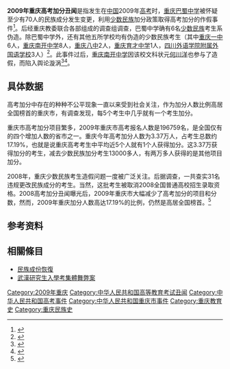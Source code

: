 {{中國教育}}
'''2009年重庆高考加分丑闻'''是指发生在[[中华人民共和国|中国]]2009年[[普通高等学校招生全国统一考试|高考]]时，[[重庆巴蜀中学|重庆巴蜀中学]]被怀疑至少有70人的民族成分发生变更，利用[[少数民族|少数民族]]加分政策取得高考加分的作假事件<ref>{{Cite web |url=http://www.infzm.com/content/29894 |title=《南方周末》重庆高考“民族加分”疑云 |accessdate=2009-06-17 |archive-date=2012-09-07 |archive-url=https://archive.is/20120907140255/http://www.infzm.com/content/29894 |dead-url=no }}</ref>。后经重庆教委联合各部组成的调查组调查，巴蜀中学确有6名[[少数民族|少数民族]]考生系伪造。除巴蜀中学外，还有其他五所学校均有伪造的少数民族考生（其中[[重庆一中|重庆一中]]6人，[[重庆南开中学|重庆南开中学]]8人，[[重庆八中|重庆八中]]2人，[[重庆育才中学|重庆育才中学]]1人，[[四川外语学院附属外国语学校|四川外语学院附属外国语学校]]3人）<ref>{{Cite web |url=http://cq.xinhuanet.com/2009-06/23/content_16887916.htm |title=31名高考生身份作假 取消加分资格 |accessdate=2009-07-03 |archive-date=2009-06-27 |archive-url=https://web.archive.org/web/20090627001601/http://www.cq.xinhuanet.com/2009-06/23/content_16887916.htm |dead-url=yes }}</ref>。此事件过后，[[重庆南开中学|重庆南开中学]]因该校文科状元[[何川洋|何川洋]]也参与了造假，而陷入舆论漩涡<ref>{{Cite web |url=http://news.ifeng.com/society/2/200906/0630_344_1225561.shtml |title=重庆文科高考状元民族身份造假 其父被免职 |accessdate=2009-07-03 |archive-date=2014-04-13 |archive-url=https://web.archive.org/web/20140413191724/http://news.ifeng.com/society/2/200906/0630_344_1225561.shtml |dead-url=no }}</ref><ref>{{Cite web |url=http://edu.people.com.cn/GB/116076/9587060.html |title=北大港大相继放弃录取重庆高考文科第一名 |accessdate=2009-07-03 |archive-date=2016-03-04 |archive-url=https://web.archive.org/web/20160304085733/http://edu.people.com.cn/GB/116076/9587060.html |dead-url=yes }}</ref>。

==具体数据==
高考加分中存在的种种不公平现象一直以来受到社会关注，作为加分人数比例高居全国榜首的重庆市，有调查发现，每5个考生中几乎就有一个考生加分。

重庆市高考加分项目繁多，2009年重庆市高考报名人数是196759名，是全国仅有的四个增加人数的省市之一。重庆今年高考加分人数为3.37万人，占考生总数约17.19%，也就是说重庆高考考生中平均近5个人就有1个人获得加分。这3.37万获得加分的考生，减去少数民族加分考生13000多人，有两万多人获得的是其他项目加分。

2008年，重庆少数民族考生造假问题一度被广泛关注。后据调查，一共查实31名违规更改民族成分的考生。当然，这批考生被取消2008全国普通高校招生录取资格。2008高考加分丑闻曝光后，2009年重庆市大幅减少了高考加分的项目和分数，然而，2009年重庆加分人数高达17.19%的比例，仍然是高居全国榜首。<ref>{{Cite web |url=http://news.china.com/zh_cn/domestic/945/20100729/16051135.html |title=重庆高考加分泛滥成灾 5个考生中就有1人获加分 |accessdate=2017-08-27 |archive-date=2017-08-27 |archive-url=https://web.archive.org/web/20170827170505/http://news.china.com/zh_cn/domestic/945/20100729/16051135.html |dead-url=no }}</ref>
==参考资料==
{{Reflist|2}}
==相關條目==
*[[民族成份恢復|民族成份恢復]]
*[[武漢研究生入學考集體舞弊案|武漢研究生入學考集體舞弊案]]

[[Category:2009年重庆|Category:2009年重庆]]
[[Category:中华人民共和国高等教育考试丑闻|Category:中华人民共和国高等教育考试丑闻]]
[[Category:中华人民共和国高考事件|Category:中华人民共和国高考事件]]
[[Category:中华人民共和国重庆市事件|Category:中华人民共和国重庆市事件]]
[[Category:重庆教育史|Category:重庆教育史]]
[[Category:重庆民族史|Category:重庆民族史]]